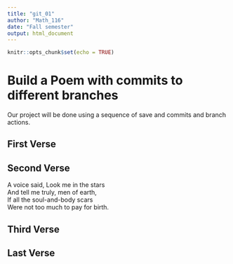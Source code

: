 ```yaml
---
title: "git_01"
author: "Math_116"
date: "Fall semester"
output: html_document
---
```


```r
knitr::opts_chunk$set(echo = TRUE)
```
# Build a Poem with commits to different branches
Our project will be done using a sequence of save and commits and branch actions.
<!-- Do not modify or change any text in "!--" bracketed areas such as this --- these are instructions to
you, if you change any of this the git program will notice it and compromise your git merging strategy !-->

## First Verse 
<!--Put the first five lines of a poem by Lewis Carrol in this section!-->

## Second Verse
<!--Put the first five lines of a poem by Robert Frost here!-->  
A voice said, Look me in the stars  
And tell me truly, men of earth,  
If all the soul-and-body scars  
Were not too much to pay for birth.   

## Third Verse
<!--Put the first two verses of The Walrus and the Carpenter here!-->

## Last Verse
<!--Put a short poem of your choice 8-20 lines,here!-->
